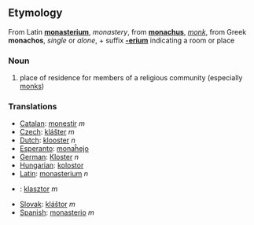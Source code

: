 ==Etymology==
From Latin '''[[monasterium]]''', ''monastery'', from '''[[monachus]]''', ''[[monk]]'', from Greek '''monachos''', ''single'' or ''alone'', + suffix '''[[-erium]]''' indicating a room or place

===Noun===
# place of residence for members of a religious community (especially [[monk]]s)

=== Translations ===
*[[Catalan]]: [[monestir]] ''m''
*[[Czech]]: [[klášter]]  ''m''
*[[Dutch]]: [[klooster]] ''n''
*[[Esperanto]]: [[monaĥejo]]
*[[German]]: [[Kloster]] ''n''
*[[Hungarian]]: [[kolostor]]
*[[Latin]]: [[monasterium]] ''n''
*{{pl}}: [[klasztor]] ''m''
*[[Slovak]]: [[kláštor]]  ''m''
*[[Spanish]]: [[monasterio]] ''m''